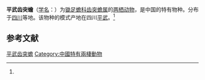 {{Speciesbox
| name = 平武齿突蟾
| status = EN | status_system = iucn3.1
| status_ref = <ref name="iucn">{{IUCN2010|version=2010.3| assessors = Fei Liang, Xie Feng | year = 2004 | id  = 57620 | title = Scutiger pingwuensis |downloaded = 2010-9-30}}</ref>
| image = 
| genus = Scutiger
| species = pingwuensis
| authority = ([[刘承钊|Liu]] et Tian, 1981)<ref name='id4881'>{{cite web| url =http://www.bioinfo.cn/db05/BjdwSpecies.php?action=view&id=4881| title =平武齿突蟾| work =《中国动物物种编目数据库》| publisher =中国科学院微生物研究所| author =中国科学院动物研究所| accessdate =2009-04-11| deadurl =yes| archiveurl =https://web.archive.org/web/20160305103155/http://www.bioinfo.cn/db05/BjdwSpecies.php?action=view&id=4881| archivedate =2016-03-05}}</ref>
}}

'''平武齿突蟾'''（[[学名|学名]]：{{lang|la|''Scutiger pingwuensis''}}）为[[锄足蟾科|锄足蟾科]][[齿突蟾属|齿突蟾属]]的[[两栖动物|两栖动物]]，是中国的特有物种。分布于[[四川|四川]]等地。该物种的模式产地在四川[[平武|平武]]。<ref name='id4881'/>

== 参考文献 ==
{{reflist}}

{{Wikispecies|Scutiger pingwuensis}}
{{Taxonbar|from=Q1310162}}

[[Category:齿突蟾属|平武齿突蟾]]
[[Category:中國特有兩棲動物|Category:中國特有兩棲動物]]


{{amphibian-stub}}